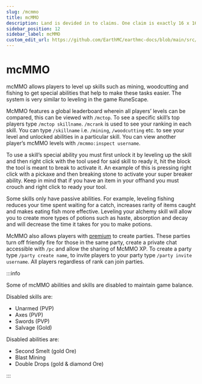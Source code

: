 ```yaml
---
slug: /mcmmo
title: mcMMO
description: Land is devided in to claims. One claim is exactly 16 x 16 blocks and perfectly lines up with Minecraft chunks. Press F3+G view chunk (claim) borders. Claiming a chunk costs 16 gold. To claim a chunk;
sidebar_position: 12
sidebar_label: mcMMO
custom_edit_url: https://github.com/EarthMC/earthmc-docs/blob/main/src/docs/mcmmo.mdx
---
```

# mcMMO
mcMMO allows players to level up skills such as mining, woodcutting and fishing to get special abilities that help to make these tasks easier. The system is very similar to leveling in the game RuneScape. 

McMMO features a global leaderboard wherein all players’ levels can be compared, this can be viewed with `/mctop`. To see a specific skill’s top players type `/mctop skillname`. `/mcrank` is used to see your ranking in each skill. You can type `/skillname` i.e. `/mining`, `/woodcutting` etc. to see your level and unlocked abilities in a particular skill. You can view another player’s mcMMO levels with `/mcmmo:inspect username`.

To use a skill’s special ability you must first unlock it by leveling up the skill and then right click with the tool used for said skill to ready it, hit the block the tool is meant to break to activate it. An example of this is pressing right click with a pickaxe and then breaking stone to activate your super breaker ability. Keep in mind that if you have an item in your offhand you must crouch and right click to ready your tool.

Some skills only have passive abilities. For example, leveling fishing reduces your time spent waiting for a catch, increases rarity of items caught and makes eating fish more effective. Leveling your alchemy skill will allow you to create more types of potions such as haste, absorption and decay and will decrease the time it takes for you to make potions.

McMMO also allows players with [premium](https://earthmc.net/premium/) to create parties. These parties turn off friendly fire for those in the same party, create a private chat accessible with `/pc` and allow the sharing of McMMO XP. To create a party type `/party create name`, to invite players to your party type `/party invite username`. All players regardless of rank can join parties.

:::info

Some of mcMMO abilities and skills are disabled to maintain game balance. 

Disabled skills are:
* Unarmed (PVP)
* Axes (PVP)
* Swords (PVP)
* Salvage (Gold)

Disabled abilities are:
* Second Smelt (gold Ore)
* Blast Mining
* Double Drops (gold & diamond Ore)

:::


